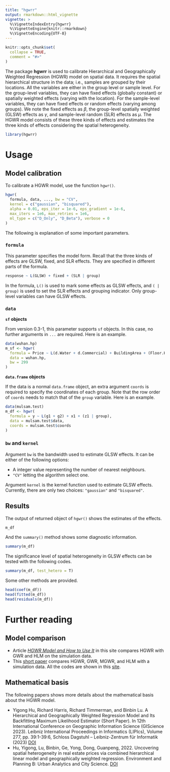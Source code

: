 ```yaml
---
title: "hgwrr"
output: rmarkdown::html_vignette
vignette: >
  %\VignetteIndexEntry{hgwrr}
  %\VignetteEngine{knitr::rmarkdown}
  %\VignetteEncoding{UTF-8}
---
```


```r
knitr::opts_chunk$set(
  collapse = TRUE,
  comment = "#>"
)
```

The package **hgwrr** is used to calibrate Hierarchical and Geographically Weighted Regression (HGWR) model on spatial data.
It requires the spatial hierarchical structure in the data; i.e., samples are grouped by their locations.
All the variables are either in the group level or sample level.
For the group-level variables, they can have fixed effects (globally constant) or spatially weighted effects (varying with the location).
For the sample-level variables, they can have fixed effects or random effects (varying among groups).
We note the fixed effects as $\beta$, the group-level spatially weighted (GLSW) effects as $\gamma$, and sample-level random (SLR) effects as $\mu$.
The HGWR model consists of these three kinds of effects and estimates the three kinds of effects considering the spatial heterogeneity.

```r
library(hgwrr)
```

# Usage

## Model calibration

To calibrate a HGWR model, use the function `hgwr()`.

```r
hgwr(
  formula, data, ..., bw = "CV",
  kernel = c("gaussian", "bisquared"),
  alpha = 0.01, eps_iter = 1e-6, eps_gradient = 1e-6,
  max_iters = 1e6, max_retries = 1e6,
  ml_type = c("D_Only", "D_Beta"), verbose = 0
)
```

The following is explanation of some important parameters.

### `formula`

This parameter specifies the model form.
Recall that the three kinds of effects are GLSW, fixed, and SLR effects.
They are specified in different parts of the formula.

```r
response ~ L(GLSW) + fixed + (SLR | group)
```

In the formula, `L()` is used to mark some effects as GLSW effects, and `( | group)` is used to set the SLR effects and grouping indicator.
Only group-level variables can have GLSW effects.

### `data`

**`sf` objects**

From version 0.3-1, this parameter supports `sf` objects.
In this case, no further arguments in `...` are required.
Here is an example.

```r
data(wuhan.hp)
m_sf <- hgwr(
  formula = Price ~ L(d.Water + d.Commercial) + BuildingArea + (Floor.High | group),
  data = wuhan.hp,
  bw = 299
)
```

**`data.frame` objects**

If the data is a normal `data.frame` object, an extra argument `coords` is required to specify the coordinates of each group.
Note that the row order of `coords` needs to match that of the `group` variable.
Here is an example.

```r
data(mulsam.test)
m_df <- hgwr(
  formula = y ~ L(g1 + g2) + x1 + (z1 | group),
  data = mulsam.test$data,
  coords = mulsam.test$coords
)
```

### `bw` and `kernel`

Argument `bw` is the bandwidth used to estimate GLSW effects.
It can be either of the following options:

- A integer value representing the number of nearest neighbours.
- `"CV"` letting the algorithm select one.

Argument `kernel` is the kernel function used to estimate GLSW effects.
Currently, there are only two choices: `"gaussian"` and `"bisquared"`.

## Results

The output of returned object of `hgwr()` shows the estimates of the effects.

```r
m_df
```

And the `summary()` method shows some diagnostic information.

```r
summary(m_df)
```

The significance level of spatial heterogeneity in GLSW effects can be tested with the following codes.

```r
summary(m_df, test_hetero = T)
```

Some other methods are provided.

```r
head(coef(m_df))
head(fitted(m_df))
head(residuals(m_df))
```

# Further reading

## Model comparison

- Article [*HGWR Model and How to Use It*](`r paste0(strsplit(packageDescription("hgwrr")[["URL"]], ", ")[[1]][2], "articles/introduction.html")`) in this site compares HGWR with GWR and HLM on the simulation data.
- This [short paper](https://doi.org/10.4230/LIPIcs.GIScience.2023.39) compares HGWR, GWR, MGWR, and HLM with a simulation data. All the codes are shown in this [site](https://hpdell.github.io/GIScience-Materials/posts/HGWR/).

## Mathematical basis

The following papers shows more details about the mathematical basis about the HGWR model.

- Yigong Hu, Richard Harris, Richard Timmerman, and Binbin Lu. A Hierarchical and Geographically Weighted Regression Model and Its Backfitting Maximum Likelihood Estimator (Short Paper). In 12th International Conference on Geographic Information Science (GIScience 2023). Leibniz International Proceedings in Informatics (LIPIcs), Volume 277, pp. 39:1-39:6, Schloss Dagstuhl – Leibniz-Zentrum für Informatik (2023) [DOI](https://journals.sagepub.com/doi/10.1177/23998083211063885)
- Hu, Yigong, Lu, Binbin, Ge, Yong, Dong, Guanpeng, 2022. Uncovering spatial heterogeneity in real estate prices via combined hierarchical linear model and geographically weighted regression. Environment and Planning B: Urban Analytics and City Science. [DOI](https://doi.org/10.4230/LIPIcs.GIScience.2023.39)
